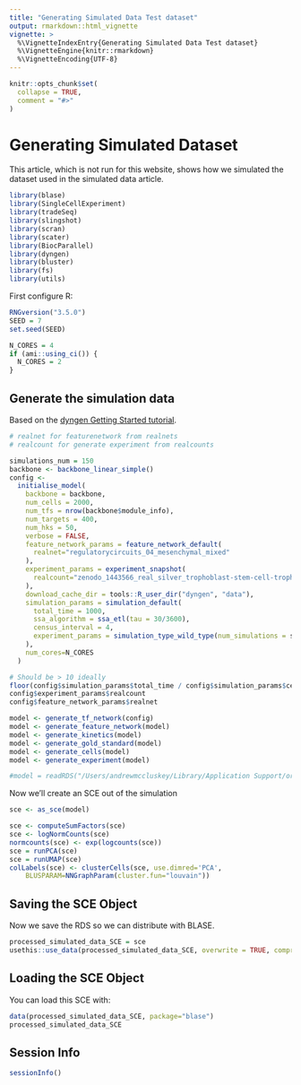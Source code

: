 ```yaml
---
title: "Generating Simulated Data Test dataset"
output: rmarkdown::html_vignette
vignette: >
  %\VignetteIndexEntry{Generating Simulated Data Test dataset}
  %\VignetteEngine{knitr::rmarkdown}
  %\VignetteEncoding{UTF-8}
---
```


```r
knitr::opts_chunk$set(
  collapse = TRUE,
  comment = "#>"
)
```

# Generating Simulated Dataset

This article, which is not run for this website, shows how we simulated the dataset used in the simulated data article.

```r
library(blase)
library(SingleCellExperiment)
library(tradeSeq)
library(slingshot)
library(scran)
library(scater)
library(BiocParallel)
library(dyngen)
library(bluster)
library(fs)
library(utils)
```

First configure R:
```r
RNGversion("3.5.0")
SEED = 7
set.seed(SEED)
```

```r
N_CORES = 4
if (ami::using_ci()) {
  N_CORES = 2
}
```

## Generate the simulation data
Based on the [dyngen Getting Started tutorial](https://dyngen.dynverse.org/articles/getting_started.html#step-1-define-backbone-and-other-parameters). 
```r
# realnet for featurenetwork from realnets
# realcount for generate experiment from realcounts

simulations_num = 150
backbone <- backbone_linear_simple()
config <-
  initialise_model(
    backbone = backbone,
    num_cells = 2000,
    num_tfs = nrow(backbone$module_info),
    num_targets = 400,
    num_hks = 50,
    verbose = FALSE,
    feature_network_params = feature_network_default(
      realnet="regulatorycircuits_04_mesenchymal_mixed"
    ),
    experiment_params = experiment_snapshot(
      realcount="zenodo_1443566_real_silver_trophoblast-stem-cell-trophoblast-differentiation_mca"
    ),
    download_cache_dir = tools::R_user_dir("dyngen", "data"),
    simulation_params = simulation_default(
      total_time = 1000,
      ssa_algorithm = ssa_etl(tau = 30/3600),
      census_interval = 4,
      experiment_params = simulation_type_wild_type(num_simulations = simulations_num, seed=seq_len(simulations_num))
    ),
    num_cores=N_CORES
  )

# Should be > 10 ideally
floor(config$simulation_params$total_time / config$simulation_params$census_interval) * simulations_num / config$numbers$num_cells
config$experiment_params$realcount
config$feature_network_params$realnet

model <- generate_tf_network(config)
model <- generate_feature_network(model)
model <- generate_kinetics(model)
model <- generate_gold_standard(model)
model <- generate_cells(model)
model <- generate_experiment(model)
```


```r
#model = readRDS("/Users/andrewmccluskey/Library/Application Support/org.R-project.R/R/BLASE/compare_simulated_data/simulation.rds")
```

Now we'll create an SCE out of the simulation
```r
sce <- as_sce(model)

sce <- computeSumFactors(sce)
sce <- logNormCounts(sce)
normcounts(sce) <- exp(logcounts(sce))
sce = runPCA(sce)
sce = runUMAP(sce)
colLabels(sce) <- clusterCells(sce, use.dimred='PCA',
    BLUSPARAM=NNGraphParam(cluster.fun="louvain")) 
```

## Saving the SCE Object
Now we save the RDS so we can distribute with BLASE.
```r
processed_simulated_data_SCE = sce
usethis::use_data(processed_simulated_data_SCE, overwrite = TRUE, compress = "bzip2")
```

## Loading the SCE Object
You can load this SCE with:
```r
data(processed_simulated_data_SCE, package="blase")
processed_simulated_data_SCE
```

## Session Info
``` r
sessionInfo()
```
